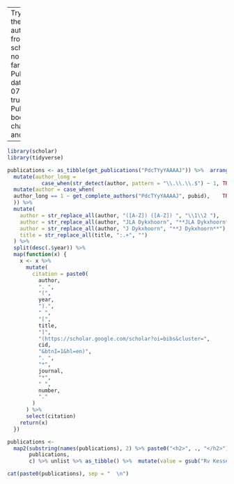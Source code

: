 
---
Trying to do the automatic from google scholar, but no dice so far. 
title: Publications
date: 2022-07-15
draft: true
excerpt: Publications, book chapters, and reports

---

```r
library(scholar)
library(tidyverse)

publications <- as_tibble(get_publications("PdcTYyYAAAAJ")) %>%  arrange(desc(year)) %>%
  mutate(author_long =
           case_when(str_detect(author, pattern = "\\.\\.\\.$") ~ 1, TRUE ~ 0)) %>%
  mutate(author = case_when(
  author_long == 1 ~ get_complete_authors("PdcTYyYAAAAJ", pubid),    TRUE ~ author
  )) %>%
  mutate(
    author = str_replace_all(author, "([A-Z]) ([A-Z]) ", "\\1\\2 "),
    author = str_replace_all(author, "JLA Dykxhoorn", "**JLA Dykxhoorn**"),
    author = str_replace_all(author, "J Dykxhoorn", "**J Dykxhoorn**"),
    title = str_replace_all(title, ":.+", "")
  ) %>%
  split(desc(.$year)) %>%
  map(function(x) {
    x <- x %>%
      mutate(
        citation = paste0(
          author,
          ". ",
          "(",
          year,
          ").",
          " ",
          "[",
          title,
          "]",
          "(https://scholar.google.com/scholar?oi=bibs&cluster=",
          cid,
          "&btnI=1&hl=en)",
          ". ",
          "*",
          journal,
          "*",
          " ",
          number,
          "."
        )
      ) %>%
      select(citation)
    return(x)
  })

publications <-
  map2(substring(names(publications), 2) %>% paste0("<h2>", ., "</h2>"),
       publications,
       c) %>% unlist %>% as_tibble() %>%  mutate(value = gsub("Rv Kessel", "R van Kessel", value)) %>% pivot_wider(names_from = value) 
```

```r
cat(paste0(publications), sep = "  \n")
```
